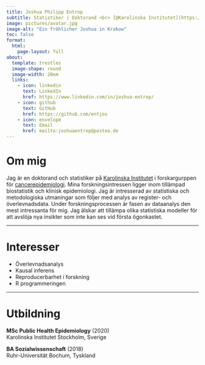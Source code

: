 ```yaml
---
title: Joshua Philipp Entrop
subtitle: Statistiker | Doktorand <br> [@Karolinska Institutet](https://ki.se/personer/joshua-entrop)
image: pictures/avatar.jpg
image-alt: "Ein fröhlicher Joshua in Krakow"
toc: false
format: 
  html:
    page-layout: full
about: 
  template: trestles
  image-shape: round
  image-width: 20em
  links:
    - icon: linkedin
      text: LinkedIn
      href: https://www.linkedin.com/in/joshua-entrop/
    - icon: github
      text: GitHub
      href: https://github.com/entjos
    - icon: envelope
      text: Email
      href: mailto:joshuaentrop@posteo.de
---
```


# Om mig

Jag är en doktorand och statistiker på [Karolinska Institutet](https://ki.se/personer/joshua-entrop) i forskargurppen för [cancerepidemiologi](https://ki.se/meds/forskargrupp-karin-ekstrom-smedby). Mina forskningsintressen ligger inom tillämpad biostatistik och klinisk epidemiologi. Jag är intresserad av statistiska och metodologiska utmaningar som följer med analys av register- och överlevnadsdata. Under forskningsprocessen är fasen av dataanalys den mest intressanta för mig. Jag älskar att tillämpa olika statistiska modeller för att avslöja nya insikter som inte kan ses vid första ögonkastet.

------------------------------------------------------------------------

# Interesser

- Överlevnadsanalys
- Kausal inferens
- Reproducerbarhet i forskning
- R programmeringen

------------------------------------------------------------------------

# Utbildning

**MSc Public Health Epidemiology** (2020)\
Karolinska Institutet Stockholm, Sverige

**BA Sozialwissenschaft** (2018)\
Ruhr-Universität Bochum, Tyskland
